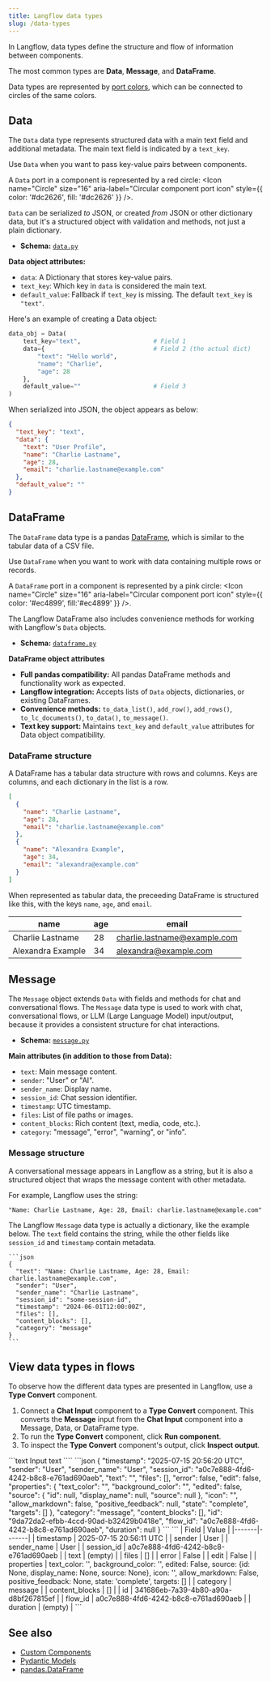```yaml
---
title: Langflow data types
slug: /data-types
---
```



In Langflow, data types define the structure and flow of information between components.

The most common types are **Data**, **Message**, and **DataFrame**.

Data types are represented by [port colors](/concepts-components), which can be connected to circles of the same colors.

## Data

The `Data` data type represents structured data with a main text field and additional metadata. The main text field is indicated by a `text_key`.

Use `Data` when you want to pass key-value pairs between components.

A `Data` port in a component is represented by a red circle: <Icon name="Circle" size="16" aria-label="Circular component port icon" style={{ color: '#dc2626', fill: '#dc2626' }} />.

`Data` can be serialized _to_ JSON, or created _from_ JSON or other dictionary data, but it's a structured object with validation and methods, not just a plain dictionary.

- **Schema:** [`data.py`](https://github.com/langflow-ai/langflow/blob/main/src/backend/base/langflow/schema/data.py)

**Data object attributes:**
- `data`: A Dictionary that stores key-value pairs.
- `text_key`: Which key in `data` is considered the main text.
- `default_value`: Fallback if `text_key` is missing. The default `text_key` is `"text"`.

Here's an example of creating a Data object:

```python
data_obj = Data(
    text_key="text",                    # Field 1
    data={                              # Field 2 (the actual dict)
        "text": "Hello world",
        "name": "Charlie",
        "age": 28
    },
    default_value=""                    # Field 3
)
```

When serialized into JSON, the object appears as below:

```json
{
  "text_key": "text",
  "data": {
    "text": "User Profile",
    "name": "Charlie Lastname",
    "age": 28,
    "email": "charlie.lastname@example.com"
  },
  "default_value": ""
}
```

## DataFrame

The `DataFrame` data type is a pandas [DataFrame](https://pandas.pydata.org/docs/reference/api/pandas.DataFrame.html), which is similar to the tabular data of a CSV file.

Use `DataFrame` when you want to work with data containing multiple rows or records.

A `DataFrame` port in a component is represented by a pink circle: <Icon name="Circle" size="16" aria-label="Circular component port icon" style={{ color: '#ec4899', fill:'#ec4899' }} />.

The Langflow DataFrame also includes convenience methods for working with Langflow's `Data` objects.

- **Schema:** [`dataframe.py`](https://github.com/langflow-ai/langflow/blob/main/src/backend/base/langflow/schema/dataframe.py)

**DataFrame object attributes**
- **Full pandas compatibility:** All pandas DataFrame methods and functionality work as expected.
- **Langflow integration:** Accepts lists of `Data` objects, dictionaries, or existing DataFrames.
- **Convenience methods:** `to_data_list()`, `add_row()`, `add_rows()`, `to_lc_documents()`, `to_data()`, `to_message()`.
- **Text key support:** Maintains `text_key` and `default_value` attributes for Data object compatibility.

### DataFrame structure

A DataFrame has a tabular data structure with rows and columns.
Keys are columns, and each dictionary in the list is a row.

```json
[
  {
    "name": "Charlie Lastname",
    "age": 28,
    "email": "charlie.lastname@example.com"
  },
  {
    "name": "Alexandra Example",
    "age": 34,
    "email": "alexandra@example.com"
  }
]
```

When represented as tabular data, the preceeding DataFrame is structured like this, with the keys `name`, `age`, and `email`.

| name | age | email |
|------|-----|-------|
| Charlie Lastname | 28 | charlie.lastname@example.com |
| Alexandra Example | 34 | alexandra@example.com |

## Message

The `Message` object extends `Data` with fields and methods for chat and conversational flows.
The `Message` data type is used to work with chat, conversational flows, or LLM (Large Language Model) input/output, because it provides a consistent structure for chat interactions.

- **Schema:** [`message.py`](https://github.com/langflow-ai/langflow/blob/main/src/backend/base/langflow/schema/message.py)

**Main attributes (in addition to those from Data):**
- `text`: Main message content.
- `sender`: "User" or "AI".
- `sender_name`: Display name.
- `session_id`: Chat session identifier.
- `timestamp`: UTC timestamp.
- `files`: List of file paths or images.
- `content_blocks`: Rich content (text, media, code, etc.).
- `category`: "message", "error", "warning", or "info".

### Message structure

A conversational message appears in Langflow as a string, but it is also a structured object that wraps the message content with other metadata.

For example, Langflow uses the string:

```
"Name: Charlie Lastname, Age: 28, Email: charlie.lastname@example.com"
```

The Langflow `Message` data type is actually a dictionary, like the example below.
The `text` field contains the string, while the other fields like `session_id` and `timestamp` contain metadata.

    ```json
    {
      "text": "Name: Charlie Lastname, Age: 28, Email: charlie.lastname@example.com",
      "sender": "User",
      "sender_name": "Charlie Lastname",
      "session_id": "some-session-id",
      "timestamp": "2024-06-01T12:00:00Z",
      "files": [],
      "content_blocks": [],
      "category": "message"
    }
    ```

## View data types in flows

To observe how the different data types are presented in Langflow, use a **Type Convert** component.

1. Connect a **Chat Input** component to a **Type Convert** component.
    This converts the **Message** input from the **Chat Input** component into a Message, Data, or DataFrame type.
2. To run the **Type Convert** component, click <Icon name="Play" aria-hidden="true"/> **Run component**.
3. To inspect the **Type Convert** component's output, click <Icon name="TextSearch" aria-hidden="True" /> **Inspect output**.

<Tabs groupId="Data type">
  <TabItem value="Message" label="Message">
    ```text
    Input text
    ````
  </TabItem>

  <TabItem value="Data" label="Data" default>
```json
{
  "timestamp": "2025-07-15 20:56:20 UTC",
  "sender": "User",
  "sender_name": "User",
  "session_id": "a0c7e888-4fd6-4242-b8c8-e761ad690aeb",
  "text": "",
  "files": [],
  "error": false,
  "edit": false,
  "properties": {
    "text_color": "",
    "background_color": "",
    "edited": false,
    "source": {
      "id": null,
      "display_name": null,
      "source": null
    },
    "icon": "",
    "allow_markdown": false,
    "positive_feedback": null,
    "state": "complete",
    "targets": []
  },
  "category": "message",
  "content_blocks": [],
  "id": "9da72da2-efbb-4ccd-90ad-b32429b0418e",
  "flow_id": "a0c7e888-4fd6-4242-b8c8-e761ad690aeb",
  "duration": null
}
```
  </TabItem>
  <TabItem value="DataFrame" label="DataFrame">
```
| Field | Value |
|-------|-------|
| timestamp | 2025-07-15 20:56:11 UTC |
| sender | User |
| sender_name | User |
| session_id | a0c7e888-4fd6-4242-b8c8-e761ad690aeb |
| text | (empty) |
| files | [] |
| error | False |
| edit | False |
| properties | text_color: '', background_color: '', edited: False, source: {id: None, display_name: None, source: None}, icon: '', allow_markdown: False, positive_feedback: None, state: 'complete', targets: [] |
| category | message |
| content_blocks | [] |
| id | 341686eb-7a39-4b80-a90a-d8bf267815ef |
| flow_id | a0c7e888-4fd6-4242-b8c8-e761ad690aeb |
| duration | (empty) |
```
  </TabItem>

</Tabs>

## See also

- [Custom Components](/components-custom-components)
- [Pydantic Models](https://docs.pydantic.dev/latest/api/base_model/)
- [pandas.DataFrame](https://pandas.pydata.org/docs/reference/api/pandas.DataFrame.html)

